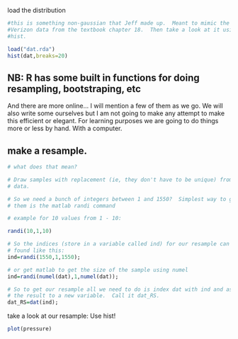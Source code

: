 load the distribution
```r
#this is something non-gaussian that Jeff made up.  Meant to mimic the
#Verizon data from the textbook chapter 18.  Then take a look at it using
#hist.

load("dat.rda")
hist(dat,breaks=20)
```

## NB: R has some built in functions for doing resampling, bootstraping, etc
And there are more online... I will mention a few of them as we go. We will also write some ourselves but I am not going to make any attempt to make this efficient or elegant. For learning purposes we are going to do things more or less by hand. With a computer.

## make a resample.


```r
# what does that mean?

# Draw samples with replacement (ie, they don't have to be unique) from the
# data.

# So we need a bunch of integers between 1 and 1550?  Simplest way to get
# them is the matlab randi command

# example for 10 values from 1 - 10:

randi(10,1,10)

# So the indices (store in a variable called ind) for our resample can be 
# found like this:
ind=randi(1550,1,1550);

# or get matlab to get the size of the sample using numel
ind=randi(numel(dat),1,numel(dat));

# So to get our resample all we need to do is index dat with ind and assign
# the result to a new variable.  Call it dat_RS.
dat_RS=dat(ind);
```

take a look at our resample:
Use hist!

```r
plot(pressure)
```
